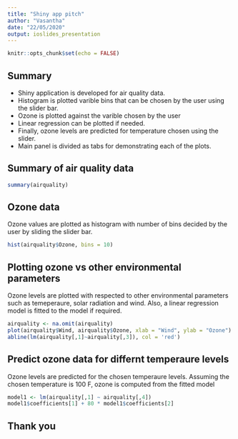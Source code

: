 ```yaml
---
title: "Shiny app pitch"
author: "Vasantha"
date: "22/05/2020"
output: ioslides_presentation
---
```


```r
knitr::opts_chunk$set(echo = FALSE)
```

## Summary
- Shiny application is developed for air quality data. 
- Histogram is plotted varible bins that can be chosen by the user using the slider bar. 
- Ozone is plotted against the varible chosen by the user
- Linear regression can be plotted if needed. 
- Finally, ozone levels are predicted for temperature chosen using the slider.
- Main panel is divided as tabs for demonstrating each of the plots.

## Summary of air quality data

```r
summary(airquality)
```

## Ozone data

Ozone values are plotted as histogram with number of bins decided by the user by sliding the slider bar.   

```r
hist(airquality$Ozone, bins = 10)
```

## Plotting ozone vs other environmental parameters
Ozone levels are plotted with respected to other environmental parameters such as temeperaure, solar radiation and wind. Also, a linear regression model is fitted to the model if required. 

```r
airquality <- na.omit(airquality)
plot(airquality$Wind, airquality$Ozone, xlab = "Wind", ylab = "Ozone")
abline(lm(airquality[,1]~airquality[,3]), col = 'red')
```

## Predict ozone data for differnt temperaure levels
Ozone levels are predicted for the chosen temperaure levels. Assuming the chosen temperature is 100 F, ozone is computed from the fitted model
```r
model1 <- lm(airquality[,1] ~ airquality[,4])
model1$coefficients[1] + 80 * model1$coefficients[2]
```

## Thank you